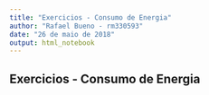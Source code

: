 ```yaml
---
title: "Exercicios - Consumo de Energia"
author: "Rafael Bueno - rm330593"
date: "26 de maio de 2018"
output: html_notebook
---
```


## Exercicios - Consumo de Energia